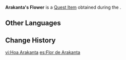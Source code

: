 {{Item Infobox
|id           = 101830
|image        = Item Aranara Flower.png
|type         = Quest Items
|description  = A flower gifted to you by [[Arakanta]].<br>Arakanta used to love hanging out with Rishboland Tigers. But now, he has created a new game for his Nara friend.
|source1      = [[Rishboland Tiger, Roaaar]]
}}
'''Arakanta's Flower''' is a [[Quest Item]] obtained during the {{Quest|Rishboland Tiger, Roaaar}}.

==Other Languages==
{{Other Languages
|en      = Arakanta's Flower
|zhs     = 兰犍多的花
|zhs_rm  = Lánjiānduō de Huā
|zht     = 蘭犍多的花
|zht_rm  = Lánjiānduō de Huā
|ja      = アランカンタの花
|ja_rm   = Arankanta no Hana
|ko      = 아란칸타의 꽃
|ko_rm   = Arankanta-ui Kkot
|es      = Flor de Arakanta
|fr      = Fleur d'Arakanta
|ru      = Цветок Араканты
|th      = ดอกไม้ของ Arakanta
|th_rm   = Dokmai khong Arakanta
|vi      = {{tt|Hoa|花}} Arakanta
|de      = Blume von Arakanta
|id      = Bunga Arakanta
|pt      = Flor de Arakanta
|tr      = Arakanta'nın Çiçeği
|it      = Fiore di Arakanta
}}

==Change History==
{{Change History|3.0}}

[[vi:Hoa Arakanta]]
[[es:Flor de Arakanta]]